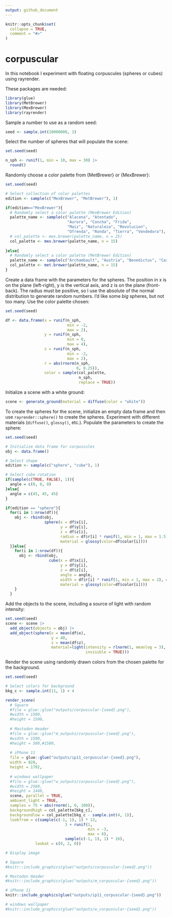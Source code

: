 ```yaml
---
output: github_document
---
```


<!-- README.md is generated from README.Rmd. Please edit that file -->

```r
knitr::opts_chunk$set(
  collapse = TRUE,
  comment = "#>"
)
```

# corpuscular

<!-- badges: start -->
<!-- badges: end -->

In this notebook I experiment with floating corpuscules (spheres or cubes) using rayrender.

These packages are needed:
```r
library(glue)
library(MetBrewer)
library(MexBrewer)
library(rayrender)
```

Sample a number to use as a random seed:
```r
seed <- sample.int(10000000, 1)
```

Select the number of spheres that will populate the scene:
```r
set.seed(seed)

n_sph <- runif(1, min = 10, max = 30) |>
  round()
```

Randomly choose a color palette from {MetBrewer} or {MexBrewer}:
```r
set.seed(seed)

# Select collection of color palettes
edition <- sample(c("MexBrewer", "MetBrewer"), 1)

if(edition=="MexBrewer"){
  # Randomly select a color palette (MexBrewer Edition)
  palette_name <- sample(c("Alacena", "Atentado", 
                           "Aurora", "Concha", "Frida",
                           "Maiz", "Naturaleza", "Revolucion",
                           "Ofrenda", "Ronda", "Tierra", "Vendedora"), 1)
  # col_palette <- mex.brewer(palette_name, n = 25)
  col_palette <- mex.brewer(palette_name, n = 15)
  
}else{
  # Randomly select a color palette (MetBrewer Edition)
  palette_name <- sample(c("Archambault", "Austria", "Benedictus", "Cassatt1", "Cassatt2", "Cross", "Degas", "Demuth", "Derain", "Egypt", "Gauguin", "Greek", "Hiroshige", "Hokusai1", "Hokusai2", "Hokusai3", "Homer1", "Homer2", "Ingres", "Isfahan1", "Isfahan2", "Java", "Johnson", "Juarez", "Kandinsky", "Klimt", "Lakota", "Manet", "Monet", "Moreau", "Morgenstern", "Nattier", "Navajo", "NewKingdom", "Nizami", "OKeeffe1", "OKeeffe2", "Paquin", "Peru1", "Peru2", "Pillement", "Pissaro", "Redon", "Renoir", "Signac", "Tam", "Tara", "Thomas", "Tiepolo", "Troy", "Tsimshian", "VanGogh1", "VanGogh2", 'VanGogh3', "Veronese", "Wissing"), 1)
  col_palette <- met.brewer(palette_name, n = 15)
}
```

Create a data frame with the parameters for the spheres. The position in x is on the plane (left-right), y is the vertical axis, and z is on the plane (front-back). The radius must be positive, so I use the absolute of the normal distribution to generate random numbers. I'd like some _big_ spheres, but not too many. Use the color palette chosen:
```r
set.seed(seed)

df <- data.frame(x = runif(n_sph, 
                           min = -2, 
                           max = 2),
                 y = runif(n_sph, 
                           min = 0, 
                           max = 4),
                 z = runif(n_sph, 
                           min = -2, 
                           max = 2),
                 r = abs(rnorm(n_sph, 
                               0, 0.25)),
                 color = sample(col_palette, 
                                n_sph, 
                                replace = TRUE))
```

Initialize a scene with a white ground:
```r
scene <- generate_ground(material = diffuse(color = "white"))
```

To create the spheres for the scene, initialize an empty data frame and then use `rayrender::sphere()` to create the spheres. Experiment with different materials (`diffuse()`, `glossy()`, etc.). Populate the parameters to create the sphere:
```r
set.seed(seed)

# Initialize data frame for corpuscules 
obj <- data.frame()

# Select shape
edition <- sample(c("sphere", "cube"), 1)

# Select cube rotation
if(sample(c(TRUE, FALSE), 1)){
  angle = c(0, 0, 0)
}else{
  angle = c(45, 45, 45)
}

if(edition == "sphere"){
  for(i in 1:nrow(df)){
    obj <- rbind(obj,
                 sphere(x = df$x[i],
                        y = df$y[i],
                        z = df$z[i],
                        radius = df$r[i] * runif(1, min = 1, max = 1.5),
                        material = glossy(color=df$color[i])))
  }}else{
    for(i in 1:nrow(df)){
      obj <- rbind(obj,
                   cube(x = df$x[i],
                        y = df$y[i],
                        z = df$z[i],
                        angle = angle,
                        width = df$r[i] * runif(1, min = 1, max = 2), # cubes tend to be a bit smaller compared to spheres: increase dimensions
                        material = glossy(color=df$color[i])))
    }
  }

```

Add the objects to the scene, including a source of light with random intensity:
```r
set.seed(seed)
scene <- scene |> 
  add_object(objects = obj) |>
  add_object(sphere(x = mean(df$x),
                    y = 40,
                    z = mean(df$z), 
                    material=light(intensity = rlnorm(1, meanlog = 3),
                                   invisible = TRUE)))
```

Render the scene using randomly drawn colors from the chosen palette for the background. 
```r
set.seed(seed)

# Select colors for background
bkg_c <- sample.int(11, 1) + 4

render_scene(
  # Square
  #file = glue::glue("outputs/corpuscular-{seed}.png"),
  #width = 1500, 
  #height = 1500,
  
  # Mastodon Header
  #file = glue::glue("m_outputs/corpuscular-{seed}.png"),
  #width = 1500, 
  #height = 500,#1500,
  
  # iPhone 11
  file = glue::glue("outputs/ip11_corpuscular-{seed}.png"),
  width = 828, 
  height = 1792, 
  
  # windows wallpaper
  #file = glue::glue("w_outputs/corpuscular-{seed}.png"),
  #width = 2560, 
  #height = 1440, 
  scene, parallel = TRUE,
  ambient_light = TRUE,
  samples = 75 + abs(rnorm(1, 0, 100)), 
  backgroundhigh = col_palette[bkg_c],
  backgroundlow = col_palette[bkg_c - sample.int(4, 1)],
  lookfrom = c(sample(c(-1, 1), 1) * 13,
                          3 + runif(1, 
                                    min = -3, 
                                    max = 6), 
                          sample(c(-1, 1), 1) * 16), 
             lookat = c(0, 2, 0))
```

```r
# Display image

# Square
#knitr::include_graphics(glue("outputs/corpuscular-{seed}.png"))

# Mastodon Header
#knitr::include_graphics(glue("outputs/m_corpuscular-{seed}.png"))

# iPhone 11
knitr::include_graphics(glue("outputs/ip11_corpuscular-{seed}.png"))  

# windows wallpaper
#knitr::include_graphics(glue("outputs/w_corpuscular-{seed}.png"))
```
